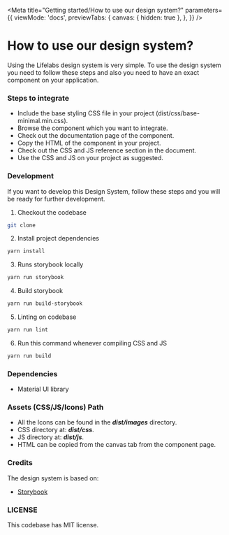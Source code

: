 
<Meta
	title="Getting started/How to use our design system?"
	parameters={{
		viewMode: 'docs',
		previewTabs: {
			canvas: { hidden: true },
		},
	}}
/>

# How to use our design system?

Using the Lifelabs design system is very simple. To use the design system you need to follow these steps and also you need to have an exact component on your application.

### Steps to integrate

-   Include the base styling CSS file in your project (dist/css/base-minimal.min.css).
-   Browse the component which you want to integrate.
-   Check out the documentation page of the component.
-   Copy the HTML of the component in your project.
-   Check out the CSS and JS reference section in the document.
-   Use the CSS and JS on your project as suggested.

### Development

If you want to develop this Design System, follow these steps and you will be ready for further development.

1. Checkout the codebase

```bash
git clone
```

2. Install project dependencies

```bash
yarn install
```

3. Runs storybook locally

```bash
yarn run storybook
```

4. Build storybook

```bash
yarn run build-storybook
```

5. Linting on codebase

```bash
yarn run lint
```

6. Run this command whenever compiling CSS and JS

```bash
yarn run build
```

### Dependencies

-   Material UI library

### Assets (CSS/JS/Icons) Path

-   All the Icons can be found in the **_dist/images_** directory.
-   CSS directory at: **_dist/css_**.
-   JS directory at: **_dist/js_**.
-   HTML can be copied from the canvas tab from the component page.

### Credits

The design system is based on:

-   [Storybook](https://storybook.js.org/)

### LICENSE

This codebase has MIT license.

